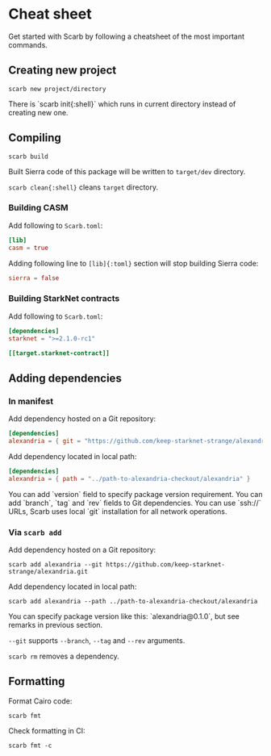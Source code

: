 
# Cheat sheet

Get started with Scarb by following a cheatsheet of the most important commands.

## Creating new project

```shell copy
scarb new project/directory
```

<Callout>
  There is `scarb init{:shell}` which runs in current directory instead of creating new
  one.
</Callout>

## Compiling

```shell copy
scarb build
```

Built Sierra code of this package will be written to `target/dev` directory.

<Callout>`scarb clean{:shell}` cleans `target` directory.</Callout>

### Building CASM

Add following to `Scarb.toml`:

```toml copy
[lib]
casm = true
```

Adding following line to `[lib]{:toml}` section will stop building Sierra code:

```toml copy
sierra = false
```

### Building StarkNet contracts

Add following to `Scarb.toml`:

```toml copy
[dependencies]
starknet = ">=2.1.0-rc1"

[[target.starknet-contract]]
```

## Adding dependencies

### In manifest

Add dependency hosted on a Git repository:

```toml copy
[dependencies]
alexandria = { git = "https://github.com/keep-starknet-strange/alexandria.git" }
```

Add dependency located in local path:

```toml copy
[dependencies]
alexandria = { path = "../path-to-alexandria-checkout/alexandria" }
```

<Callout>
  You can add `version` field to specify package version requirement.
</Callout>

<Callout>
  You can add `branch`, `tag` and `rev` fields to Git dependencies.
</Callout>

<Callout>
  You can use `ssh://` URLs, Scarb uses local `git` installation for all network
  operations.
</Callout>

### Via `scarb add`

Add dependency hosted on a Git repository:

```shell copy
scarb add alexandria --git https://github.com/keep-starknet-strange/alexandria.git
```

Add dependency located in local path:

```shell copy
scarb add alexandria --path ../path-to-alexandria-checkout/alexandria
```

<Callout>
  You can specify package version like this: `alexandria@0.1.0`, but see remarks
  in previous section.
</Callout>

<Callout>`--git` supports `--branch`, `--tag` and `--rev` arguments.</Callout>

<Callout>`scarb rm` removes a dependency.</Callout>

## Formatting

Format Cairo code:

```shell copy
scarb fmt
```

Check formatting in CI:

```shell copy
scarb fmt -c
```
